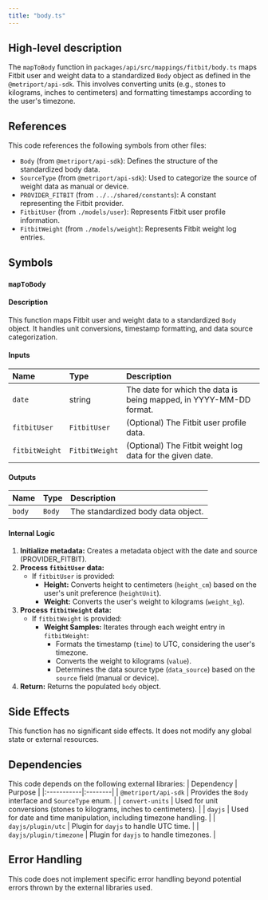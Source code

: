 ```yaml
---
title: "body.ts"
---
```


## High-level description
The `mapToBody` function in `packages/api/src/mappings/fitbit/body.ts` maps Fitbit user and weight data to a standardized `Body` object as defined in the `@metriport/api-sdk`. This involves converting units (e.g., stones to kilograms, inches to centimeters) and formatting timestamps according to the user's timezone.

## References
This code references the following symbols from other files:
- `Body` (from `@metriport/api-sdk`): Defines the structure of the standardized body data.
- `SourceType` (from `@metriport/api-sdk`):  Used to categorize the source of weight data as manual or device.
- `PROVIDER_FITBIT` (from `../../shared/constants`):  A constant representing the Fitbit provider.
- `FitbitUser` (from `./models/user`): Represents Fitbit user profile information.
- `FitbitWeight` (from `./models/weight`): Represents Fitbit weight log entries.

## Symbols
### `mapToBody`
#### Description
This function maps Fitbit user and weight data to a standardized `Body` object. It handles unit conversions, timestamp formatting, and data source categorization.

#### Inputs
| Name | Type | Description |
|:-----|:-----|:------------|
| `date` | string | The date for which the data is being mapped, in YYYY-MM-DD format. |
| `fitbitUser` | `FitbitUser` | (Optional) The Fitbit user profile data. |
| `fitbitWeight` | `FitbitWeight` | (Optional) The Fitbit weight log data for the given date. |

#### Outputs
| Name | Type | Description |
|:-----|:-----|:------------|
| `body` | `Body` | The standardized body data object. |

#### Internal Logic
1. **Initialize metadata:** Creates a metadata object with the date and source (PROVIDER_FITBIT).
2. **Process `fitbitUser` data:**
   - If `fitbitUser` is provided:
     - **Height:** Converts height to centimeters (`height_cm`) based on the user's unit preference (`heightUnit`).
     - **Weight:** Converts the user's weight to kilograms (`weight_kg`).
3. **Process `fitbitWeight` data:**
   - If `fitbitWeight` is provided:
     - **Weight Samples:** Iterates through each weight entry in `fitbitWeight`:
       - Formats the timestamp (`time`) to UTC, considering the user's timezone.
       - Converts the weight to kilograms (`value`).
       - Determines the data source type (`data_source`) based on the `source` field (manual or device).
4. **Return:** Returns the populated `body` object.

## Side Effects
This function has no significant side effects. It does not modify any global state or external resources.

## Dependencies
This code depends on the following external libraries:
| Dependency | Purpose |
|:-----------|:--------|
| `@metriport/api-sdk` | Provides the `Body` interface and `SourceType` enum. |
| `convert-units` | Used for unit conversions (stones to kilograms, inches to centimeters). |
| `dayjs` | Used for date and time manipulation, including timezone handling. |
| `dayjs/plugin/utc` | Plugin for `dayjs` to handle UTC time. |
| `dayjs/plugin/timezone` | Plugin for `dayjs` to handle timezones. |

## Error Handling
This code does not implement specific error handling beyond potential errors thrown by the external libraries used.

